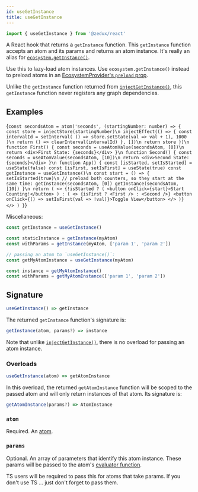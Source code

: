 ```yaml
---
id: useGetInstance
title: useGetInstance
---
```



```ts
import { useGetInstance } from '@zedux/react'
```

A React hook that returns a `getInstance` function. This `getInstance` function accepts an atom and its params and returns an atom instance. It's really an alias for [`ecosystem.getInstance()`](../classes/Ecosystem#getinstance).

Use this to lazy-load atom instances. Use `ecosystem.getInstance()` instead to preload atoms in an [EcosystemProvider's `preload` prop](../components/EcosystemProvider#preload).

Unlike the `getInstance` function returned from [`injectGetInstance()`](../injectors/injectGetInstance), this `getInstance` function never registers any graph dependencies.

## Examples

<LiveEditor resultVar="App">{`
const secondsAtom = atom('seconds', (startingNumber: number) => {
  const store = injectStore(startingNumber)\n
  injectEffect(() => {
    const intervalId = setInterval(
      () => store.setState(val => val + 1),
      1000
    )\n
    return () => clearInterval(intervalId)
  }, [])\n
  return store
})\n
function First() {
  const seconds = useAtomValue(secondsAtom, [0])\n
  return <div>First State: {seconds}</div>
}\n
function Second() {
  const seconds = useAtomValue(secondsAtom, [10])\n
  return <div>Second State: {seconds}</div>
}\n
function App() {
  const [isStarted, setIsStarted] = useState(false)
  const [isFirst, setIsFirst] = useState(true)
  const getInstance = useGetInstance()\n
  const start = () => {
    setIsStarted(true)\n
    // preload both counters, so they start at the same time:
    getInstance(secondsAtom, [0])
    getInstance(secondsAtom, [10])
  }\n
  return (
    <>
      {!isStarted ? (
        <button onClick={start}>Start Counting!</button>
      ) : (
        <>
          {isFirst ? <First /> : <Second />}
          <button onClick={() => setIsFirst(val => !val)}>Toggle View</button>
        </>
      )}
    </>
  )
}
`}</LiveEditor>

Miscellaneous:

```ts
const getInstance = useGetInstance()

const staticInstance = getInstance(myAtom)
const withParams = getInstance(myAtom, ['param 1', 'param 2'])

// passing an atom to `useGetInstance()`:
const getMyAtomInstance = useGetInstance(myAtom)

const instance = getMyAtomInstance()
const withParams = getMyAtomInstance(['param 1', 'param 2'])
```

## Signature

```ts
useGetInstance() => getInstance
```

The returned `getInstance` function's signature is:

```ts
getInstance(atom, params?) => instance
```

Note that unlike [`injectGetInstance()`](../injectors/injectGetInstance), there is no overload for passing an atom instance.

### Overloads

```ts
useGetInstance(atom) => getAtomInstance
```

In this overload, the returned `getAtomInstance` function will be scoped to the passed atom and will only return instances of that atom. Its signature is:

```ts
getAtomInstance(params?) => AtomInstance
```

### `atom`

Required. An [atom](../classes/AtomBase).

### `params`

Optional. An array of parameters that identify this atom instance. These params will be passed to the atom's [evaluator function](../glossary#evaluator).

TS users will be required to pass this for atoms that take params. If you don't use TS ... just don't forget to pass them.
